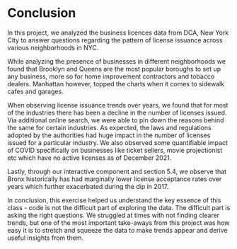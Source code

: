 # Conclusion

In this project, we analyzed the business licences data from DCA, New York City to answer questions regarding the pattern of license issuance across various neighborhoods in NYC. 

While analyzing the presence of businesses in different neighborhoods we found that Brooklyn and Queens are the most popular boroughs to set up any business, more so for home improvement contractors and tobacco dealers. Manhattan however, topped the charts when it comes to sidewalk cafes and garages. 

When observing license issuance trends over years, we found that for most of the industries there has been a decline in the number of licenses issued. Via additional online search, we were able to pin down the reasons behind the same for certain industries. As expected, the laws and regulations adopted by the authorities had huge impact in the number of licenses issued for a particular industry. We also observed some quantifiable impact of COVID specifically on businesses like ticket sellers, movie projectionist etc which have no active licenses as of December 2021.

Lastly, through our interactive component and section 5.4, we observe that Bronx historically has had marginally lower license acceptance rates over years which further exacerbated during the dip in 2017.

In conclusion, this exercise helped us understand the key essence of this class - code is not the difficult part of exploring the data. The difficult part is asking the right questions. We struggled at times with not finding clearer trends, but one of the most important take-aways from this project was how easy it is to stretch and squeeze the data to make trends appear and derive useful insights from them. 
